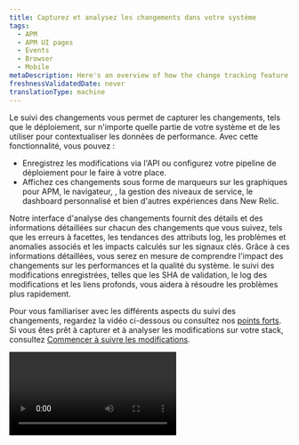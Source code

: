 ```yaml
---
title: Capturez et analysez les changements dans votre système
tags:
  - APM
  - APM UI pages
  - Events
  - Browser
  - Mobile
metaDescription: Here's an overview of how the change tracking feature can help you analyze the effects of recent changes on your users and systems.
freshnessValidatedDate: never
translationType: machine
---
```


Le suivi des changements vous permet de capturer les changements, tels que le déploiement, sur n&apos;importe quelle partie de votre système et de les utiliser pour contextualiser les données de performance. Avec cette fonctionnalité, vous pouvez :

* Enregistrez les modifications via l&apos;API ou configurez votre pipeline de déploiement pour le faire à votre place.
* Affichez ces changements sous forme de marqueurs sur les graphiques pour APM, le navigateur, <InlinePopover type="mobile" />, la gestion des niveaux de service, le dashboard personnalisé et bien d&apos;autres expériences dans New Relic.

Notre interface d&apos;analyse des changements fournit des détails et des informations détaillées sur chacun des changements que vous suivez, tels que les erreurs à facettes, les tendances des attributs log, les problèmes et anomalies associés et les impacts calculés sur les signaux clés. Grâce à ces informations détaillées, vous serez en mesure de comprendre l&apos;impact des changements sur les performances et la qualité du système. le suivi des modifications enregistrées, telles que les SHA de validation, le log des modifications et les liens profonds, vous aidera à résoudre les problèmes plus rapidement.

Pour vous familiariser avec les différents aspects du suivi des changements, regardez la vidéo ci-dessous ou consultez nos [points forts](#feature-highlights). Si vous êtes prêt à capturer et à analyser les modifications sur votre stack, consultez [Commencer à suivre les modifications](#start-tracking).

<Video id="ikRUKJf7hyU" type="youtube" />

<figcaption>
  Voici une vidéo de six minutes expliquant le suivi des changements.
</figcaption>

## Commencez à suivre vos modifications [#start-tracking]

Après avoir créé un compte, vous pouvez commencer à enregistrer les modifications (y compris le déploiement) sur n&apos;importe quelle partie de votre système de manières automatisées et manuelles croissantes :

* [API NerdGraph (GraphQL)](/docs/change-tracking/change-tracking-graphql): vous pouvez utiliser [les mutationsGraphQL ](/docs/apis/nerdgraph/get-started/nerdgraph-explorer/#mutations)pour désigner les modifications à suivre, puis exécuter une requête pour répertorier les détails de ce que vous suivez.
* [New Relic CLI](/docs/change-tracking/change-tracking-cli): utilisez notre interface de ligne de commande pour désigner les modifications que vous souhaitez suivre.
* [Jenkins](/docs/change-tracking/ci-cd/change-tracking-jenkins): Notre plugin simplifie l&apos;utilisation de Jenkins pour le suivi des modifications.
* [Actions GitHub](/docs/change-tracking/ci-cd/change-tracking-github-actions): nous avons des conseils sur la façon de configurer les actions GitHub dans votre pipeline CI/CD.

Après avoir capturé les modifications, utilisez-les pour contextualiser vos données de télémétrie, de performances et de qualité. Pour en savoir plus à ce sujet, consultez [Comment afficher et analyser vos modifications dans New Relic](/docs/change-tracking/change-tracking-view-analyze/).

<Callout variant="tip">
  Tenez votre équipe informée des changements que vous suivez en configurant un [webhook](/docs/change-tracking/change-tracking-webhooks).
</Callout>

## points forts de la fonctionnalité [#feature-highlights]

suivi des changements possède un certain nombre de fonctionnalités qui vous aident à évaluer les effets des changements sur votre système.

### Capturez les modifications de votre système sur n&apos;importe quelle entité [#capture-range-of-changes]

le suivi des changements va bien au-delà du simple suivi déployé pour <InlinePopover type="apm" />services. Vous pouvez également suivre les modifications apportées aux applications mobiles, aux hôtes infrastructure, à la charge de travail, etc.

Notez que si vous utilisez l&apos;ancienne API de déploiement REST v2 APM, vous devez migrer vers notre API GraphQL pour commencer à capturer les modifications sur [les types d&apos;entités](/docs/new-relic-solutions/new-relic-one/core-concepts/what-entity-new-relic/#find) en plus des services APM. Si vous passez au suivi des changements avec l&apos;API GraphQL, vous pourrez tirer parti de notre intégration actuelle [de Jenkins](/docs/change-tracking/ci-cd/change-tracking-jenkins) et [GitHub Actions](/docs/change-tracking/ci-cd/change-tracking-github-actions), ainsi que de toute future intégration CI/CD (intégration et livraison continue).

Notre objectif est de fournir une couverture complète de la plateforme pour les marqueurs sur les graphiques, mais certaines des expériences organisées par New Relic ne proposent pas encore de marqueurs interactifs sur tous les graphiques. En attendant, vous pouvez toujours enregistrer les modifications sur les types d&apos;entités pertinents et construire votre propre expérience autour de ce type à l&apos;aide d&apos;un dashboard personnalisé.

### Répondez rapidement à la question « Qu’est-ce qui a changé ? » [#what-changed]

Une fois que vous commencez [à capturer les déploiements](#start-tracking) et autres modifications apportées à l&apos;entité dans votre système, vous verrez automatiquement des marqueurs interactifs dessinés sur des graphiques associés dans APM, mobile, navigateur, Gestion des niveaux de service, dashboard personnalisé et ailleurs. Vous verrez également des options de la barre latérale d&apos;entité liées au suivi des changements (par exemple, <DNT>**Deployments**</DNT>) apparaître dans New Relic.

### Baissez votre Délai moyen de résolution (MTTR) (MTTR) [#mttr]

suivi des changements dispose d&apos;interfaces puissantes pour vous aider à comprendre rapidement l&apos;impact qu&apos;un changement a eu sur votre système. Voici quelques tâches que le suivi des changements peut réaliser :

* Vous souhaitez voir combien de régressions ou de nouveaux groupes d’erreurs nous avons détectés depuis un changement ? Pour en savoir plus sur les régressions, consultez [la boîte de réception des erreurs](/docs/errors-inbox/errors-inbox/#status).
* Vous souhaitez voir quelle activité anormale nous avons identifiée depuis un changement ?
* Besoin d’effectuer une comparaison directe des changements pour voir si les choses s’améliorent ou empirent ?

Vous pouvez effectuer ces tâches (et plus encore) avec notre nouvelle interface utilisateur de suivi des changements. Découvrez l&apos;expérience de suivi des changements dans [Comment afficher et analyser vos modifications dans New Relic](/docs/change-tracking/change-tracking-view-analyze/).

### Toutes les données de déploiement et de modification sont désormais stockées au même endroit [#single-source-truth]

Chaque changement que vous capturez via les API de suivi des changements ou l&apos;intégration est stocké dans la base de données New Relic (NRDB). Vous pouvez interroger le déploiement et modifier les données à l&apos;aide de NRQL et NerdGraph. Pour des exemples sur la manière de demander des données sur les modifications que vous avez capturées, voir [Requête sur les modifications de données](/docs/change-tracking/change-tracking-view-analyze/#query-deployments).

<Callout variant="tip">
  Les données stockées dans NRDB sont immuables et, par conséquent, les marqueurs que vous créez ne peuvent pas être supprimés. L&apos;événement créé sera conservé pendant 13 mois par défaut.
</Callout>

### Faciliter la compréhension des effets des changements par les équipes [#api-fields]

Avec le suivi des changements, vous pouvez exploiter une liste croissante de champs API pour connecter votre télémétrie de production au workflow de pré-production, regrouper logiquement le déploiement et débloquer un partage de contexte rapide et facile entre les équipes.

Par exemple, vous pouvez relier plusieurs déploiements ou autres modifications les uns aux autres à l&apos;aide de l&apos;attribut `groupID`, ou vous pouvez ajouter un SHA de validation, votre changelog ou un lien profond vers votre plateforme CI/CD (intégration et livraison continue).

### Obtenez les informations dont vous avez besoin sans changer de contexte [#context-switching]

Vous pouvez voir les changements sur les parties de votre système liées à l&apos;entité que vous regardez sans changer de contexte. En exploitant la [fonctionnalité de relations d&apos;entité](/docs/apis/nerdgraph/examples/nerdgraph-relationships-api-tutorial/) New Relic, vous pouvez automatiquement voir les modifications apportées aux entités associées dessinées sur les graphiques parallèlement aux modifications apportées à l&apos;entité centrale. Pour en savoir plus sur les relations entre entités, consultez ce [didacticiel NerdGraph](/docs/apis/nerdgraph/examples/nerdgraph-relationships-api-tutorial/).

## Quelle est la prochaine étape ? [#what-is-next]

Si vous avez déjà effectué les étapes ci-dessus dans [Commencer à suivre vos modifications](#start-tracking), consultez [Comment afficher et analyser vos modifications dans New Relic](/docs/change-tracking/change-tracking-view-analyze/).